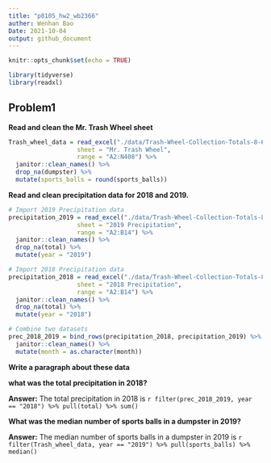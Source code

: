```yaml
---
title: "p8105_hw2_wb2366"
auther: Wenhan Bao
Date: 2021-10-04
output: github_document
---
```


```r
knitr::opts_chunk$set(echo = TRUE)
```

```r
library(tidyverse)
library(readxl)
```

## Problem1

**Read and clean the Mr. Trash Wheel sheet**

```r
Trash_wheel_data = read_excel("./data/Trash-Wheel-Collection-Totals-8-6-19.xlsx", 
                   sheet = "Mr. Trash Wheel",
                   range = "A2:N408") %>% 
  janitor::clean_names() %>% 
  drop_na(dumpster) %>% 
  mutate(sports_balls = round(sports_balls))
```

**Read and clean precipitation data for 2018 and 2019.**

```r
# Import 2019 Precipitation data
precipitation_2019 = read_excel("./data/Trash-Wheel-Collection-Totals-8-6-19.xlsx", 
                   sheet = "2019 Precipitation",
                   range = "A2:B14") %>% 
  janitor::clean_names() %>% 
  drop_na(total) %>% 
  mutate(year = "2019")

# Import 2018 Precipitation data
precipitation_2018 = read_excel("./data/Trash-Wheel-Collection-Totals-8-6-19.xlsx", 
                   sheet = "2018 Precipitation",
                   range = "A2:B14") %>% 
  janitor::clean_names() %>% 
  drop_na(total) %>% 
  mutate(year = "2018")

# Combine two datasets
prec_2018_2019 = bind_rows(precipitation_2018, precipitation_2019) %>%
  janitor::clean_names() %>% 
  mutate(month = as.character(month))
```

**Write a paragraph about these data**

**what was the total precipitation in 2018?**

**Answer:** The total precipitation in 2018 is `r filter(prec_2018_2019, year == "2018") %>% pull(total) %>% sum()`

**What was the median number of sports balls in a dumpster in 2019?**

**Answer:** The median number of sports balls in a dumpster in 2019 is `r filter(Trash_wheel_data, year == "2019") %>% pull(sports_balls) %>% median()`


